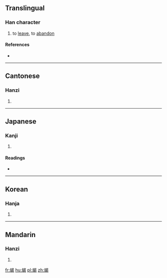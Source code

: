 ==Translingual==

===Han character===
{{Han char|rn=73|rad=曰|as=10|sn=14|four=4672<sub>7</sub>|canj=土戈日心女 (GIAPV)|ids=⿰[[去]][[曷]]}}

# to [[leave]], to [[abandon]]

====References====
* {{Han ref|kx=0504.030|dkj=14311|dj=0879.040|hdz=21528.050|uh=6705|ud=26373|bh=E1F9|bd=57849}}

----

==Cantonese==

===Hanzi===
{{yue-hanzi|jyut=kit3|y=kit3}}

# {{defn|lang=yue|sort=曰10}}

----

==Japanese==

===Kanji===
{{ja-kanji|grade=|rs=曰10}}

# {{defn|lang=ja|sort=曰10}}

====Readings====
* {{ja-readings|on=[[けつ]] (ketsu), [[けち]] (kechi), [[こち]] (kochi)|kun=[[さる]] (saru)}}

----

==Korean==

===Hanja===
{{ko-hanja|hangeul=걸|eumhun=|rv=geol|mr=kŏl|y=kel}}

# {{defn|lang=ko|sort=曰10}}

----

==Mandarin==

===Hanzi===
{{cmn-hanzi|pin=[[qiè]] ([[qie4]])|wg=ch'ieh<sup>4</sup>}}

# {{defn|lang=cmn|sort=曰10}}

[[fr:朅]]
[[hu:朅]]
[[pl:朅]]
[[zh:朅]]